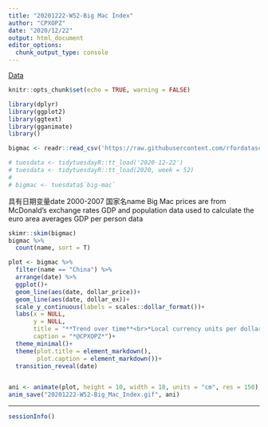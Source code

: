```yaml
---
title: "20201222-W52-Big Mac Index"
author: "CPXOPZ"
date: "2020/12/22"
output: html_document
editor_options: 
  chunk_output_type: console
---
```


[Data](https://github.com/rfordatascience/tidytuesday/blob/master/data/2020/2020-12-22)

```r
knitr::opts_chunk$set(echo = TRUE, warning = FALSE)
```

```r
library(dplyr)
library(ggplot2)
library(ggtext)
library(gganimate)
library()
```

```r
bigmac <- readr::read_csv('https://raw.githubusercontent.com/rfordatascience/tidytuesday/master/data/2020/2020-12-22/big-mac.csv')

# tuesdata <- tidytuesdayR::tt_load('2020-12-22')
# tuesdata <- tidytuesdayR::tt_load(2020, week = 52)
# 
# bigmac <- tuesdata$`big-mac`
```

具有日期变量date 2000-2007
国家名name
Big Mac prices are from McDonald’s 
exchange rates
GDP and population data used to calculate the euro area averages 
GDP per person data

```r
skimr::skim(bigmac)
bigmac %>% 
  count(name, sort = T)

plot <- bigmac %>% 
  filter(name == "China") %>% 
  arrange(date) %>% 
  ggplot()+
  geom_line(aes(date, dollar_price))+
  geom_line(aes(date, dollar_ex))+
  scale_y_continuous(labels = scales::dollar_format())+
  labs(x = NULL,
       y = NULL,
       title = "**Trend over time**<br>*Local currency units per dollar* (Above) and *Price of a Big Mac* in dollars (Under)",
       caption = "*@CPXOPZ*")+
  theme_minimal()+
  theme(plot.title = element_markdown(),
        plot.caption = element_markdown())+
  transition_reveal(date)


ani <- animate(plot, height = 10, width = 18, units = "cm", res = 150)
anim_save("20201222-W52-Big_Mac_Index.gif", ani)
```

***

```r
sessionInfo()
```